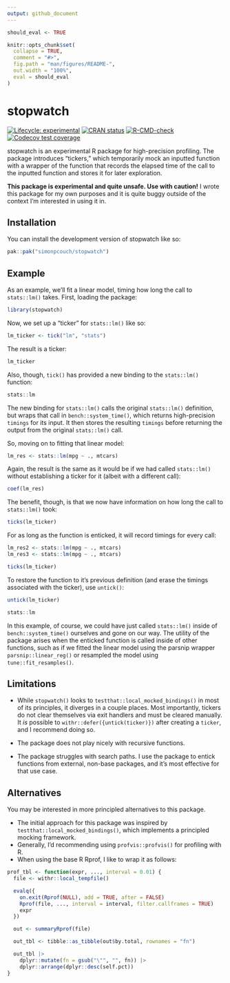 ```yaml
---
output: github_document
---
```


<!-- README.md is generated from README.Rmd. Please edit that file -->

```r
should_eval <- TRUE

knitr::opts_chunk$set(
  collapse = TRUE,
  comment = "#>",
  fig.path = "man/figures/README-",
  out.width = "100%",
  eval = should_eval
)
```

# stopwatch

<!-- badges: start -->
[![Lifecycle: experimental](https://img.shields.io/badge/lifecycle-experimental-orange.svg)](https://lifecycle.r-lib.org/articles/stages.html#experimental)
[![CRAN status](https://www.r-pkg.org/badges/version/stopwatch)](https://CRAN.R-project.org/package=stopwatch)
[![R-CMD-check](https://github.com/simonpcouch/stopwatch/actions/workflows/R-CMD-check.yaml/badge.svg)](https://github.com/simonpcouch/stopwatch/actions/workflows/R-CMD-check.yaml)
[![Codecov test coverage](https://codecov.io/gh/simonpcouch/stopwatch/branch/master/graph/badge.svg)](https://app.codecov.io/gh/simonpcouch/stopwatch?branch=master)
<!-- badges: end -->

stopwatch is an experimental R package for high-precision profiling. The package introduces "tickers," which temporarily mock an inputted function with a wrapper of the function that records the elapsed time of the call to the inputted function and stores it for later exploration.

**This package is experimental and quite unsafe. Use with caution!** I wrote this package for my own purposes and it is quite buggy outside of the context I'm interested in using it in.

## Installation

You can install the development version of stopwatch like so:

``` r
pak::pak("simonpcouch/stopwatch")
```

## Example

As an example, we'll fit a linear model, timing how long the call to `stats::lm()` takes. First, loading the package:

```r
library(stopwatch)
```

Now, we set up a "ticker" for `stats::lm()` like so:

```r
lm_ticker <- tick("lm", "stats")
```

The result is a ticker:

```r
lm_ticker
```

Also, though, `tick()` has provided a new binding to the `stats::lm()` function:

```r
stats::lm
```

The new binding for `stats::lm()` calls the original `stats::lm()` definition, but wraps that call in `bench::system_time()`, which returns high-precision `timings` for its input. It then stores the resulting `timings` before returning the output from the original `stats::lm()` call.

So, moving on to fitting that linear model:

```r
lm_res <- stats::lm(mpg ~ ., mtcars)
```

Again, the result is the same as it would be if we had called `stats::lm()` without establishing a ticker for it (albeit with a different call):

```r
coef(lm_res)
```

The benefit, though, is that we now have information on how long the call to `stats::lm()` took:

```r
ticks(lm_ticker)
```

For as long as the function is enticked, it will record timings for every call:

```r
lm_res2 <- stats::lm(mpg ~ ., mtcars)
lm_res3 <- stats::lm(mpg ~ ., mtcars)

ticks(lm_ticker)
```

To restore the function to it's previous definition (and erase the timings associated with the ticker), use `untick()`:

```r
untick(lm_ticker)

stats::lm
```

In this example, of course, we could have just called `stats::lm()` inside of `bench::system_time()` ourselves and gone on our way. The utility of the package arises when the enticked function is called inside of other functions, such as if we fitted the linear model using the parsnip wrapper `parsnip::linear_reg()` or resampled the model using `tune::fit_resamples()`. 

## Limitations

* While `stopwatch()` looks to `testthat::local_mocked_bindings()` in most of its principles, it diverges in a couple places. Most importantly, tickers do not clear themselves via exit handlers and must be cleared manually. It _is_ possible to `withr::defer({untick(ticker)})` after creating a `ticker`, and I recommend doing so.

* The package does not play nicely with recursive functions.

* The package struggles with search paths. I use the package to entick functions from external, non-base packages, and it's most effective for that use case.

## Alternatives

You may be interested in more principled alternatives to this package.

* The initial approach for this package was inspired by `testthat::local_mocked_bindings()`, which implements a principled mocking framework.
* Generally, I'd recommending using `profvis::profvis()` for profiling with R.
* When using the base R Rprof, I like to wrap it as follows:

``` r
prof_tbl <- function(expr, ..., interval = 0.01) {
  file <- withr::local_tempfile()

  evalq({
    on.exit(Rprof(NULL), add = TRUE, after = FALSE)
    Rprof(file, ..., interval = interval, filter.callframes = TRUE)
    expr
  })

  out <- summaryRprof(file)

  out_tbl <- tibble::as_tibble(out$by.total, rownames = "fn")

  out_tbl |>
    dplyr::mutate(fn = gsub("\"", "", fn)) |>
    dplyr::arrange(dplyr::desc(self.pct))
}
```
